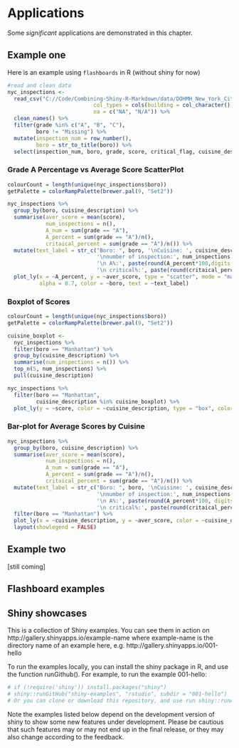# Applications

Some _significant_ applications are demonstrated in this chapter.

## Example one

Here is an example using `flashboards` in R (without shiny for now)

```r
#read and clean data
nyc_inspections <- 
  read_csv("C://Code/Combining-Shiny-R-Markdown/data/DOHMH_New_York_City_Restaurant_Inspection_Results.csv.gz", 
                           col_types = cols(building = col_character()),
                           na = c("NA", "N/A")) %>%
  clean_names() %>%
  filter(grade %in% c("A", "B", "C"),
         boro != "Missing") %>% 
  mutate(inspection_num = row_number(),
         boro = str_to_title(boro)) %>% 
  select(inspection_num, boro, grade, score, critical_flag, cuisine_description)
```

### Grade A Percentage vs Average Score ScatterPlot

```r
colourCount = length(unique(nyc_inspections$boro))
getPalette = colorRampPalette(brewer.pal(9, "Set2"))

nyc_inspections %>%
  group_by(boro, cuisine_description) %>%
  summarise(aver_score = mean(score),
            num_inspections = n(),
            A_num = sum(grade == "A"),
            A_percent = sum(grade == "A")/n(),
            critaical_percent = sum(grade == "A")/n()) %>%
  mutate(text_label = str_c("Boro: ", boro, '\nCuisine: ', cuisine_description, 
                            '\nnumber of inspection:', num_inspections, '\nnumber of A:', A_num,
                            '\n A%:', paste(round(A_percent*100,digits = 2),"%",sep = "")), 
                            '\n critical%:', paste(round(critaical_percent*100,digits = 2),"%",sep = "")) %>%
  plot_ly(x = ~A_percent, y = ~aver_score, type = "scatter", mode = "markers",   
          alpha = 0.7, color = ~boro, text = ~text_label)


```

### Boxplot of Scores

```r
colourCount = length(unique(nyc_inspections$boro))
getPalette = colorRampPalette(brewer.pal(9, "Set2"))

cuisine_boxplot <-
  nyc_inspections %>%
  filter(boro == "Manhattan") %>%
  group_by(cuisine_description) %>%
  summarise(num_inspections = n()) %>%
  top_n(5, num_inspections) %>%
  pull(cuisine_description)

nyc_inspections %>%
  filter(boro == "Manhattan",
         cuisine_description %in% cuisine_boxplot) %>%
  plot_ly(y = ~score, color = ~cuisine_description, type = "box", colors = "Set2")
```

### Bar-plot for Average Scores by Cuisine

```r
nyc_inspections %>%
  group_by(boro, cuisine_description) %>%
  summarise(aver_score = mean(score),
            num_inspections = n(),
            A_num = sum(grade == "A"),
            A_percent = sum(grade == "A")/n(),
            critaical_percent = sum(grade == "A")/n()) %>%
  mutate(text_label = str_c("Boro: ", boro, '\nCuisine: ', cuisine_description, 
                            '\nnumber of inspection:', num_inspections, '\nnumber of A:', A_num,
                            '\n A%:', paste(round(A_percent*100, digits = 2),"%",sep = "")), 
                            '\n critical%:', paste(round(critaical_percent*100, digits = 2),"%",sep = "")) %>%
  filter(boro == "Manhattan") %>%
  plot_ly(x = ~cuisine_description, y = ~aver_score, color = ~cuisine_description, type = "bar", text = ~text_label) %>%
  layout(showlegend = FALSE)
```


## Example two

[still coming]


## Flashboard examples


## Shiny showcases

This is a collection of Shiny examples. You can see them in action on http://gallery.shinyapps.io/example-name where example-name is the directory name of an example here, e.g. http://gallery.shinyapps.io/001-hello

To run the examples locally, you can install the shiny package in R, and use the function runGithub(). For example, to run the example 001-hello:

```r
# if (!require('shiny')) install.packages("shiny")
# shiny::runGitHub("shiny-examples", "rstudio", subdir = "001-hello")
# Or you can clone or download this repository, and use run shiny::runApp("001-hello").
```

Note the examples listed below depend on the development version of shiny to show some new features under development. Please be cautious that such features may or may not end up in the final release, or they may also change according to the feedback.


